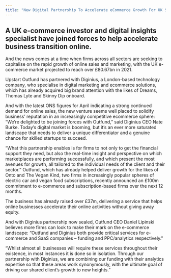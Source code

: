 ```yaml
---
title: "New Digital Partnership To Accelerate eCommerce Growth For UK Startups"
---
```


## A UK e-commerce investor and digital insights specialist have joined forces to help accelerate business transition online.

And the news comes at a time when firms across all sectors are seeking to capitalise on the rapid growth of online sales and marketing, with the UK e-commerce market projected to reach over £80.67bn in 2021.

Upstart Outfund has partnered with Diginius, a London-based technology company, who specialise in digital marketing and ecommerce solutions, which has already acquired big brand attention with the likes of Dreams, Thomas Lyte and Skinny Dip onboard.

And with the latest ONS figures for April indicating a strong continued demand for online sales, the new venture seems well placed to solidify business’ reputation in an increasingly competitive ecommerce sphere: “We’re delighted to be joining forces with Outfund,” said Diginius CEO Nate Burke. Today’s digital market is booming, but it’s an ever more saturated landscape that needs to deliver a unique differentiator and a genuine chance for skilled startups to succeed.

“What this partnership enables is for firms to not only to get the financial support they need, but also the real-time insight and perspective on which marketplaces are performing successfully, and which present the most avenues for growth, all tailored to the individual needs of the client and their sector.”
Outfund, which has already helped deliver growth for the likes of Onto and The Vegan Kind, two firms in increasingly popular spheres of electric car and vegan food subscriptions, recently announced an £100m commitment to e-commerce and subscription-based firms over the next 12 months.

The business has already raised over £37m, delivering a service that helps online businesses accelerate their online activities without giving away equity.

And with Diginius partnership now sealed, Outfund CEO Daniel Lipinski believes more firms can look to make their mark on the e-commerce landscape: “Outfund and Diginius both provide critical services for e-commerce and SaaS companies – funding and PPC/analytics respectively."

“Whilst almost all businesses will require these services throughout their existence, in most instances it is done so in isolation. Through our partnership with Diginius, we are combining our funding with their analytics expertise so that these areas work synonymously, with the ultimate goal of driving our shared client’s growth to new heights.”